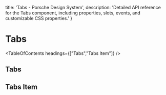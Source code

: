 
  title: 'Tabs - Porsche Design System',
  description: 'Detailed API reference for the Tabs component, including properties, slots, events, and customizable CSS properties.'
}

# Tabs <ComponentStatus tagName="p-tabs"></ComponentStatus>

<TableOfContents headings={["Tabs","Tabs Item"]} />

## Tabs

<ComponentApi tagName="p-tabs" showTableOfContents={false} />

## Tabs Item

<ComponentApi tagName="p-tabs-item" showTableOfContents={false} />